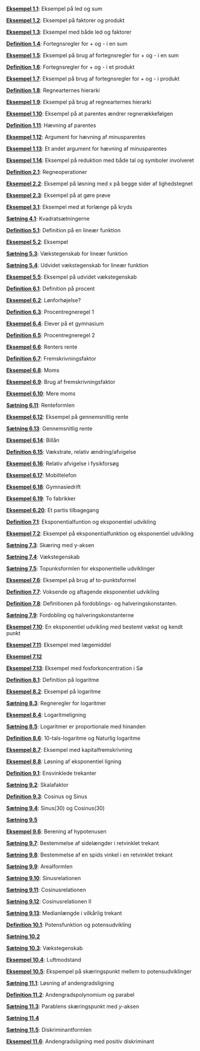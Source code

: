 \providecommand{\Pageref}[1]{\hfill p.\pageref{#1}}
 [**Eksempel 1.1**](regnearter.qmd#eksempel-på-led-og-sum): Eksempel på led og sum\Pageref{eksempel-på-led-og-sum}

 [**Eksempel 1.2**](regnearter.qmd#eksempel-på-faktorer-og-produkt): Eksempel på faktorer og produkt\Pageref{eksempel-på-faktorer-og-produkt}

 [**Eksempel 1.3**](regnearter.qmd#eksempel-med-både-led-og-faktorer): Eksempel med både led og faktorer\Pageref{eksempel-med-både-led-og-faktorer}

 [**Definition 1.4**](regnearter.qmd#fortegnsregler-for-og---i-en-sum): Fortegnsregler for + og - i en sum\Pageref{fortegnsregler-for-og---i-en-sum}

 [**Eksempel 1.5**](regnearter.qmd#eksempel-på-brug-af-fortegnsregler-for-og---i-en-sum): Eksempel på brug af fortegnsregler for + og - i en sum\Pageref{eksempel-på-brug-af-fortegnsregler-for-og---i-en-sum}

 [**Definition 1.6**](regnearter.qmd#fortegnsregler-for-og---i-et-produkt): Fortegnsregler for + og - i et produkt\Pageref{fortegnsregler-for-og---i-et-produkt}

 [**Eksempel 1.7**](regnearter.qmd#eksempel-på-brug-af-fortegnsregler-for-og---i-produkt): Eksempel på brug af fortegnsregler for + og - i produkt\Pageref{eksempel-på-brug-af-fortegnsregler-for-og---i-produkt}

 [**Definition 1.8**](regnearter.qmd#regnearternes-hierarki): Regnearternes hierarki\Pageref{regnearternes-hierarki}

 [**Eksempel 1.9**](regnearter.qmd#eksempel-på-brug-af-regnearternes-hierarki): Eksempel på brug af regnearternes hierarki\Pageref{eksempel-på-brug-af-regnearternes-hierarki}

 [**Eksempel 1.10**](regnearter.qmd#eksempel-på-at-parentes-ændrer-regnerækkefølgen): Eksempel på at parentes ændrer regnerækkefølgen\Pageref{eksempel-på-at-parentes-ændrer-regnerækkefølgen}

 [**Definition 1.11**](regnearter.qmd#hævning-af-parentes): Hævning af parentes\Pageref{hævning-af-parentes}

 [**Eksempel 1.12**](regnearter.qmd#argument-for-hævning-af-minusparentes): Argument for hævning af minusparentes\Pageref{argument-for-hævning-af-minusparentes}

 [**Eksempel 1.13**](regnearter.qmd#et-andet-argument-for-hævning-af-minusparentes): Et andet argument for hævning af minusparentes\Pageref{et-andet-argument-for-hævning-af-minusparentes}

 [**Eksempel 1.14**](regnearter.qmd#eksempel-på-reduktion-med-både-tal-og-symboler-involveret): Eksempel på reduktion med både tal og symboler involveret\Pageref{eksempel-på-reduktion-med-både-tal-og-symboler-involveret}

 [**Definition 2.1**](ligninger.qmd#regneoperationer-1): Regneoperationer\Pageref{regneoperationer-1}

 [**Eksempel 2.2**](ligninger.qmd#eksempel-på-løsning-med-x-på-begge-sider-af-lighedstegnet): Eksempel på løsning med x på begge sider af lighedstegnet\Pageref{eksempel-på-løsning-med-x-på-begge-sider-af-lighedstegnet}

 [**Eksempel 2.3**](ligninger.qmd#eksempel-på-at-gøre-prøve): Eksempel på at gøre prøve\Pageref{eksempel-på-at-gøre-prøve}

 [**Eksempel 3.1**](fractions.qmd#eksempel-med-at-forlænge-på-kryds): Eksempel med at forlænge på kryds\Pageref{eksempel-med-at-forlænge-på-kryds}

 [**Sætning 4.1**](kvadrat.qmd#kvadratsætningerne): Kvadratsætningerne\Pageref{kvadratsætningerne}

 [**Definition 5.1**](linear.qmd#definition-på-en-lineær-funktion): Definition på en lineær funktion\Pageref{definition-på-en-lineær-funktion}

 [**Eksempel 5.2**](linear.qmd#eksempel): Eksempel\Pageref{eksempel}

 [**Sætning 5.3**](linear.qmd#vækstegenskab-for-lineær-funktion): Vækstegenskab for lineær funktion\Pageref{vækstegenskab-for-lineær-funktion}

 [**Sætning 5.4**](linear.qmd#udvidet-vækstegenskab-for-lineær-funktion): Udvidet vækstegenskab for lineær funktion\Pageref{udvidet-vækstegenskab-for-lineær-funktion}

 [**Eksempel 5.5**](linear.qmd#eksempel-på-udvidet-vækstegenskab): Eksempel på udvidet vækstegenskab\Pageref{eksempel-på-udvidet-vækstegenskab}

 [**Definition 6.1**](procent.qmd#definition-på-procent): Definition på procent\Pageref{definition-på-procent}

 [**Eksempel 6.2**](procent.qmd#lønforhøjelse): Lønforhøjelse?\Pageref{lønforhøjelse}

 [**Definition 6.3**](procent.qmd#procentregneregel-1): Procentregneregel 1\Pageref{procentregneregel-1}

 [**Eksempel 6.4**](procent.qmd#elever-på-et-gymnasium): Elever på et gymnasium\Pageref{elever-på-et-gymnasium}

 [**Definition 6.5**](procent.qmd#procentregneregel-2): Procentregneregel 2\Pageref{procentregneregel-2}

 [**Eksempel 6.6**](procent.qmd#renters-rente): Renters rente\Pageref{renters-rente}

 [**Definition 6.7**](procent.qmd#fremskrivningsfaktor-1): Fremskrivningsfaktor\Pageref{fremskrivningsfaktor-1}

 [**Eksempel 6.8**](procent.qmd#moms): Moms\Pageref{moms}

 [**Eksempel 6.9**](procent.qmd#brug-af-fremskrivningsfaktor): Brug af fremskrivningsfaktor\Pageref{brug-af-fremskrivningsfaktor}

 [**Eksempel 6.10**](procent.qmd#mere-moms): Mere moms\Pageref{mere-moms}

 [**Sætning 6.11**](procent.qmd#renteformlen): Renteformlen\Pageref{renteformlen}

 [**Eksempel 6.12**](procent.qmd#eksempel-på-gennemsnitlig-rente): Eksempel på gennemsnitlig rente\Pageref{eksempel-på-gennemsnitlig-rente}

 [**Sætning 6.13**](procent.qmd#gennemsnitlig-rente-1): Gennemsnitlig rente\Pageref{gennemsnitlig-rente-1}

 [**Eksempel 6.14**](procent.qmd#billån): Billån\Pageref{billån}

 [**Definition 6.15**](procent.qmd#vækstrate-relativ-ændringafvigelse): Vækstrate, relativ ændring/afvigelse\Pageref{vækstrate-relativ-ændringafvigelse}

 [**Eksempel 6.16**](procent.qmd#relativ-afvigelse-i-fysikforsøg): Relativ afvigelse i fysikforsøg\Pageref{relativ-afvigelse-i-fysikforsøg}

 [**Eksempel 6.17**](procent.qmd#mobiltelefon): Mobiltelefon\Pageref{mobiltelefon}

 [**Eksempel 6.18**](procent.qmd#gymnasiedrift): Gymnasiedrift\Pageref{gymnasiedrift}

 [**Eksempel 6.19**](procent.qmd#to-fabrikker): To fabrikker\Pageref{to-fabrikker}

 [**Eksempel 6.20**](procent.qmd#et-partis-tilbagegang): Et partis tilbagegang\Pageref{et-partis-tilbagegang}

 [**Definition 7.1**](eksponentiel.qmd#eksponentialfuntion-og-eksponentiel-udvikling): Eksponentialfuntion og eksponentiel udvikling\Pageref{eksponentialfuntion-og-eksponentiel-udvikling}

 [**Eksempel 7.2**](eksponentiel.qmd#eksempel-på-eksponentialfunktion-og-eksponentiel-udvikling): Eksempel på eksponentialfunktion og eksponentiel udvikling\Pageref{eksempel-på-eksponentialfunktion-og-eksponentiel-udvikling}

 [**Sætning 7.3**](eksponentiel.qmd#skæring-med-y-aksen): Skæring med y-aksen\Pageref{skæring-med-y-aksen}

 [**Sætning 7.4**](eksponentiel.qmd#vækstegenskab): Vækstegenskab\Pageref{vækstegenskab}

 [**Sætning 7.5**](eksponentiel.qmd#topunksformlen-for-eksponentielle-udviklinger): Topunksformlen for eksponentielle udviklinger\Pageref{topunksformlen-for-eksponentielle-udviklinger}

 [**Eksempel 7.6**](eksponentiel.qmd#eksempel-på-brug-af-to-punktsformel): Eksempel på brug af to-punktsformel\Pageref{eksempel-på-brug-af-to-punktsformel}

 [**Definition 7.7**](eksponentiel.qmd#voksende-og-aftagende-eksponentiel-udvikling): Voksende og aftagende eksponentiel udvikling\Pageref{voksende-og-aftagende-eksponentiel-udvikling}

 [**Definition 7.8**](eksponentiel.qmd#definitionen-på-fordoblings--og-halveringskonstanten.): Definitionen på fordoblings- og halveringskonstanten.\Pageref{definitionen-på-fordoblings--og-halveringskonstanten.}

 [**Sætning 7.9**](eksponentiel.qmd#fordobling-og-halveringskonstanterne): Fordobling og halveringskonstanterne\Pageref{fordobling-og-halveringskonstanterne}

 [**Eksempel 7.10**](eksponentiel.qmd#en-eksponentiel-udvikling-med-bestemt-vækst-og-kendt-punkt): En eksponentiel udvikling med bestemt vækst og kendt punkt\Pageref{en-eksponentiel-udvikling-med-bestemt-vækst-og-kendt-punkt}

 [**Eksempel 7.11**](eksponentiel.qmd#eksempel-med-lægemiddel): Eksempel med lægemiddel\Pageref{eksempel-med-lægemiddel}

 [**Eksempel 7.12**](eksponentiel.qmd#Eksempel-7.12)\Pageref{Eksempel-7.12}

 [**Eksempel 7.13**](eksponentiel.qmd#eksempel-med-fosforkoncentration-i-sø): Eksempel med fosforkoncentration i Sø\Pageref{eksempel-med-fosforkoncentration-i-sø}

 [**Definition 8.1**](logaritmer.qmd#definition-på-logaritme-1): Definition på logaritme\Pageref{definition-på-logaritme-1}

 [**Eksempel 8.2**](logaritmer.qmd#eksempel-på-logaritme): Eksempel på logaritme\Pageref{eksempel-på-logaritme}

 [**Sætning 8.3**](logaritmer.qmd#logregneregel): Regneregler for logaritmer\Pageref{logregneregel}

 [**Eksempel 8.4**](logaritmer.qmd#logaritmeligning): Logaritmeligning\Pageref{logaritmeligning}

 [**Sætning 8.5**](logaritmer.qmd#logaritmer-er-proportionale-med-hinanden): Logaritmer er proportionale med hinanden\Pageref{logaritmer-er-proportionale-med-hinanden}

 [**Definition 8.6**](logaritmer.qmd#tals-logaritme-og-naturlig-logaritme): 10-tals-logaritme og Naturlig logaritme\Pageref{tals-logaritme-og-naturlig-logaritme}

 [**Eksempel 8.7**](logaritmer.qmd#eksempel-med-kapitalfremskrivning): Eksempel med kapitalfremskrivning\Pageref{eksempel-med-kapitalfremskrivning}

 [**Eksempel 8.8**](logaritmer.qmd#løsning-af-eksponentiel-ligning): Løsning af eksponentiel ligning\Pageref{løsning-af-eksponentiel-ligning}

 [**Definition 9.1**](trigonometri.qmd#ensvinklede-trekanter-1): Ensvinklede trekanter\Pageref{ensvinklede-trekanter-1}

 [**Sætning 9.2**](trigonometri.qmd#skalafaktor): Skalafaktor\Pageref{skalafaktor}

 [**Definition 9.3**](trigonometri.qmd#cosinus-og-sinus): Cosinus og Sinus\Pageref{cosinus-og-sinus}

 [**Sætning 9.4**](trigonometri.qmd#sinus30-og-cosinus30): Sinus(30) og Cosinus(30)\Pageref{sinus30-og-cosinus30}

 [**Sætning 9.5**](trigonometri.qmd#Sætning-9.5)\Pageref{Sætning-9.5}

 [**Eksempel 9.6**](trigonometri.qmd#berening-af-hypotenusen): Berening af hypotenusen\Pageref{berening-af-hypotenusen}

 [**Sætning 9.7**](trigonometri.qmd#bestemmelse-af-sidelængder-i-retvinklet-trekant): Bestemmelse af sidelængder i retvinklet trekant\Pageref{bestemmelse-af-sidelængder-i-retvinklet-trekant}

 [**Sætning 9.8**](trigonometri.qmd#bestemmelse-af-en-spids-vinkel-i-en-retvinklet-trekant): Bestemmelse af en spids vinkel i en retvinklet trekant\Pageref{bestemmelse-af-en-spids-vinkel-i-en-retvinklet-trekant}

 [**Sætning 9.9**](trigonometri.qmd#arealformlen-1): Arealformlen\Pageref{arealformlen-1}

 [**Sætning 9.10**](trigonometri.qmd#sinusrelationen-1): Sinusrelationen\Pageref{sinusrelationen-1}

 [**Sætning 9.11**](trigonometri.qmd#cosinusrelationen-1): Cosinusrelationen\Pageref{cosinusrelationen-1}

 [**Sætning 9.12**](trigonometri.qmd#cosinusrelationen-ii): Cosinusrelationen II\Pageref{cosinusrelationen-ii}

 [**Sætning 9.13**](trigonometri.qmd#medianlængde-i-vilkårlig-trekant): Medianlængde i vilkårlig trekant\Pageref{medianlængde-i-vilkårlig-trekant}

 [**Definition 10.1**](potensfkt.qmd#potensfunktion-og-potensudvikling): Potensfunktion og potensudvikling\Pageref{potensfunktion-og-potensudvikling}

 [**Sætning 10.2**](potensfkt.qmd#Sætning-10.2)\Pageref{Sætning-10.2}

 [**Sætning 10.3**](potensfkt.qmd#vækstegenskab-1): Vækstegenskab\Pageref{vækstegenskab-1}

 [**Eksempel 10.4**](potensfkt.qmd#luftmodstand): Luftmodstand\Pageref{luftmodstand}

 [**Eksempel 10.5**](potensfkt.qmd#ekspempel-på-skæringspunkt-mellem-to-potensudviklinger): Ekspempel på skæringspunkt mellem to potensudviklinger\Pageref{ekspempel-på-skæringspunkt-mellem-to-potensudviklinger}

 [**Sætning 11.1**](andengrads.qmd#his-loes): Løsning af andengradsligning\Pageref{his-loes}

 [**Definition 11.2**](andengrads.qmd#andengrads-def): Andengradspolynomium og parabel\Pageref{andengrads-def}

 [**Sætning 11.3**](andengrads.qmd#parablens-skæringspunkt-med-y-aksen): Parablens skæringspunkt med $y$-aksen\Pageref{parablens-skæringspunkt-med-y-aksen}

 [**Sætning 11.4**](andengrads.qmd#Sætning-11.4)\Pageref{Sætning-11.4}

 [**Sætning 11.5**](andengrads.qmd#diskri-loes): Diskriminantformlen\Pageref{diskri-loes}

 [**Eksempel 11.6**](andengrads.qmd#andengradsligning-med-positiv-diskriminant): Andengradsligning med positiv diskriminant\Pageref{andengradsligning-med-positiv-diskriminant}
